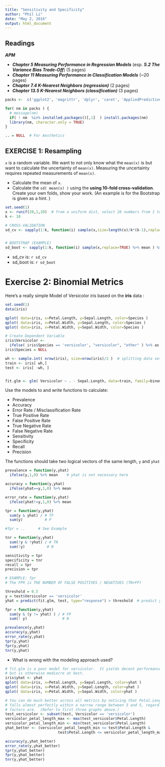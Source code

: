 ```yaml
---
title: "Sensitivity and Specificity"
author: "Phil Li"
date: "May 2, 2016"
output: html_document
---
```



## Readings

***APM***

- ***Chapter 5 Measuring Performance in Regression Models*** (esp. ***5.2 The Variance Bias Trade-Off***)  (5 pages)
- ***Chapter 11 Measuring Performance in Classification Models*** (~20 pages)
- ***Chapter 7.4 K-Nearest Neighbors (regression)*** (2 pages)
- ***Chapter 13.5 K-Nearest Neighbors (classification)*** (3 pages)


```r
packs <-  c('ggplot2', 'magrittr', 'dplyr', 'caret', 'AppliedPredictiveModeling')

for( nm in packs ) { 
  # message(nm)
  if( ! nm  %in% installed.packages()[,1]  ) install.packages(nm)
  library(nm, character.only = TRUE)
}

.. = NULL  # For Aesthetics

```


## EXERCISE 1: Resampling

`x` is a random variable. We want to not only know what the `mean(x)` is but want to calculate the uncertainty of `mean(x)`.  Measuring the uncertainty requires repeated measurements of `mean(x)`.

- Calculate the mean of `x`.
- Calculate the `sd( mean(x) )` using the **using 10-fold cross-validation**.  Create your own folds, show your work. (An example is for the Bootstrap is given as a hint. )


```r
set.seed(1) 
x <- runif(20,1,20)  # from a uniform dist, select 20 numbers from 1 to 20
k <- 10

# CROSS-VALIDATION
sd_cv <- sapply(1:k, function(i) sample(x,size=length(x)/k*(k-1),replace=FALSE) %>% mean ) %>% sd 


# BOOTSTRAP (EXAMPLE)
sd_boot <- sapply(1:k, function(i) sample(x,replace=TRUE) %>% mean ) %>% sd # implies n = 20 

```


- sd_cv   is: `r sd_cv`
- sd_boot is: `r sd_boot`



# Exercise 2: Binomial Metrics

Here's a really simple Model of Versicolor iris based on the **iris** data :

```r
set.seed(1)
data(iris)

qplot( data=iris, x=Petal.Length, y=Sepal.Length, color=Species )
qplot( data=iris, x=Petal.Width, y=Sepal.Length, color=Species )
qplot( data=iris, x=Petal.Width, y=Sepal.Width, color=Species )

# Create Dependent Variable
iris$Versicolor <- 
  ifelse( iris$Species == 'versicolor', "versicolor", "other" ) %>% as.factor
iris$Species = NULL 

wh <- sample.int( nrow(iris), size=nrow(iris)/2 )  # splitting data set into two
train <- iris[ wh,]
test <- iris[ -wh, ]


fit.glm <- glm( Versicolor ~ . - Sepal.Length, data=train, family=binomial )
```


Use the models to and write functions to calculate:

* Prevalence 
* Accuracy
* Error Rate / Misclassification Rate
* True Positive Rate  
* False Positive Rate
* True Negative Rate  
* False Negative Rate 
* Sensitivity 
* Specificity 
* Recall 
* Precision

The functions should take two logical vectors of the same length, `y` and `yhat`

```r

prevalence = function(y,yhat)
  ifelse(y,1,0) %>% mean    # yhat is not necessary here

accuracy = function(y,yhat) 
  ifelse(yhat==y,1,0) %>% mean

error_rate = function(y,yhat) 
  ifelse(yhat!=y,1,0) %>% mean

tpr = function(y,yhat) 
  sum(y & yhat) / # TP
  sum(y)          # P

#fpr = ..      # See Example

tnr = function(y,yhat) 
  sum(!y & !yhat) / # TN
  sum(!y)          # N

sensitivity = tpr
specificity = tnr
recall = tpr
precision = tpr

# EXAMPLE: fpr
# The FPR is THE NUMBER OF FALSE POSITIVES / NEGATIVES (TN+FP)

threshold = 0.5 
y = test$Versicolor == 'versicolor'
yhat = predict(fit.glm, test, type="response") > threshold  # predict yields probability

fpr = function(y,yhat)
  sum(y & (y != yhat) ) / # FP
  sum(! y)                # N

prevalence(y,yhat)
accuracy(y,yhat)
error_rate(y,yhat)
tpr(y,yhat)
fpr(y,yhat)
tnr(y,yhat)

```

- What is wrong with the modeling approach used?

```r
# fit.glm is a poor model for versicolor.  It yields decent performance for true negatives, 
# but is otherwise mediocre at best.
iris$yhat <- yhat
qplot( data=iris, x=Petal.Length, y=Sepal.Length, color=yhat )
qplot( data=iris, x=Petal.Width, y=Sepal.Length, color=yhat )
qplot( data=iris, x=Petal.Width, y=Sepal.Width, color=yhat )

# You can do much better across all metrics by noticing that Petal.Length of versicolor
# falls almost perfectly within a narrow range between 3 and 5, regardless of what the other
# factors are.  (Refer to first three graphs above.)
test_versicolor <- subset(test, Versicolor == 'versicolor')
versicolor_petal_length_max <- max(test_versicolor$Petal.Length)
versicolor_petal_length_min <- min(test_versicolor$Petal.Length)
yhat_better <- (versicolor_petal_length_min <= test$Petal.Length &
                        test$Petal.Length <= versicolor_petal_length_max)

accuracy(y,yhat_better)
error_rate(y,yhat_better)
tpr(y,yhat_better)
fpr(y,yhat_better)
tnr(y,yhat_better)

```